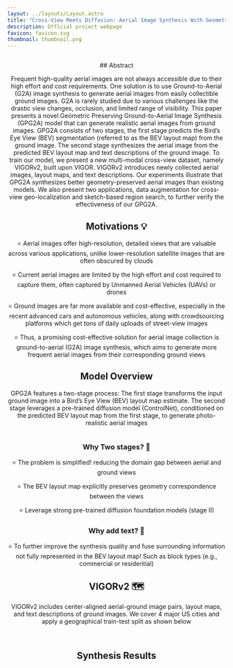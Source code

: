 ```yaml
---
layout: ../layouts/Layout.astro
title: "Cross-View Meets Diffusion: Aerial Image Synthesis With Geometry And Text Guidance"
description: Official project webpage
favicon: favicon.svg
thumbnail: thumbnail.png
---
```






<Header
  title={frontmatter.title}
  authors={[
    {
      name: "Ahmad Arrabi",
      // url: "https://ahmadarrabi.github.io",
      url: "https://www.linkedin.com/in/ahmad-arrabi/",
      notes: ["1†"],
    },
    {
      name: "Xiaohan Zhang",
      url: "https://zxh009123.github.io",
      notes: ["1†"],
    },
    {
      name: "Waqas Sultani",
      url: "https://waqassultani.github.io/",
      notes: ['2']
    },
    {
      name: "Chen Chen",
      url: "https://www.crcv.ucf.edu/chenchen/index.html",
      notes: ['3']
    },
    {
      name: "Safwan Wshah",
      url: "https://www.wshahaigroup.com/",
      notes: ["1*"],
    },
  ]}
  insitute={[
    {
      symbol: "1",
      text: "Vermont Artificial Intelligence", 
    },
  ]}
  institutions={[
    {
      symbol: "1",
      text: "Vermont Artificial Intelligence Lab, Department of Computer Science, University of Vermont",
    },
    {
      symbol: "2",
      text: "Intelligent Machines Lab, Information Technology University",
    },
    {
      symbol: "3",
      text: "Center for Research in Computer Vision, University of Central Florida",
    },
  ]}
  conference="WACV 2025"
  notes={[
    {
      symbol: "†",
      text: "Equal contribution",
    },
    {
      symbol: "*",
      text: "Corresponding and senior author",
    },
  ]}
  links={[
    {
      name: "Paper",
      url: "",
      icon: "fa-solid:file-pdf",
    },
    {
      name: "Code",
      url: "https://github.com/AhmadArrabi/GPG2A",
      icon: "mdi:github",
    },
    {
      name: "arXiv",
      url: "https://arxiv.org/abs/2408.04224",
      icon: "academicons:arxiv",
    },
  ]}
  />

<Figure
    caption=""
  >
    <Image source={demo} altText=""/>
</Figure>
## Abstract

<p style={{ textAlign: "justify" }}>Frequent high-quality aerial images are not always accessible due to their high effort and cost requirements. One solution is to use Ground-to-Aerial (G2A) image synthesis to generate aerial images from easily collectible ground images. G2A is rarely studied due to various challenges like the drastic view changes, occlusion, and limited range of visibility.  This paper presents a novel Geometric Preserving Ground-to-Aerial Image Synthesis (GPG2A) model that can generate realistic aerial images from ground images.  GPG2A consists of two stages, the first stage predicts the Bird’s Eye View (BEV) segmentation (referred to as the BEV layout map) from the ground image. The second stage synthesizes the aerial image from the predicted BEV layout map and text descriptions of the ground image. To train our model, we present a new multi-modal cross-view dataset, namely VIGORv2, built upon VIGOR. VIGORv2 introduces newly collected aerial images, layout maps, and text descriptions. Our experiments illustrate that GPG2A synthesizes better geometry-preserved aerial images than existing models. We also present two applications, data augmentation for cross-view geo-localization and sketch-based region search, to further verify the effectiveness of our GPG2A.</p>

## Motivations 💡

<p style={{ textAlign: "justify" }}>⭐ Aerial images offer high-resolution, detailed views that are valuable across various applications, unlike lower-resolution satellite images that are often obscured by clouds</p>
<p style={{ textAlign: "justify" }}>⭐ Current aerial images are limited by the high effort and cost required to capture them, often captured by Unmanned Aerial Vehicles (UAVs) or drones </p>
<p style={{ textAlign: "justify" }}>⭐ Ground images are far more available and cost-effective, especially in the recent advanced cars and autonomous vehicles, along with crowdsourcing platforms which get tons of daily uploads of street-view images </p>
<p style={{ textAlign: "justify" }}>⭐ Thus, a promising cost-effective solution for aerial image collection is ground-to-aerial (G2A) image synthesis, which aims to generate more frequent aerial images from their corresponding ground views </p>

## Model Overview

<p style={{ textAlign: "jusftify" }}> GPG2A features a two-stage process: The first stage transforms the input ground image into a Bird’s Eye View (BEV) layout map estimate. The second stage leverages a pre-trained diffusion model (ControlNet), conditioned on the predicted BEV layout map from the first stage, to generate photo-realistic aerial images</p>

<Figure
    caption="GPG2A architecture"
  >
    <Image source={GPG2A} altText="Model architecture" width={950}/>
</Figure>

### Why Two stages? 🤔  
<p style={{ textAlign: "justify" }}>⭐ The problem is simplified! reducing the domain gap between aerial and ground views</p>
<p style={{ textAlign: "justify" }}>⭐ The BEV layout map explicitly preserves geometry correspondence between the views</p>
<p style={{ textAlign: "justify" }}>⭐ Leverage strong pre-trained diffusion foundation models (stage II)</p>

### Why add text? 🤔
<p style={{ textAlign: "justify" }}>⭐ To further improve the synthesis quality and fuse surrounding information not fully represented in the BEV layout map! Such as block types (e.g., commercial or residential)</p>

##

## VIGORv2 🗺️

<p style={{ textAlign: "justify" }}> VIGORv2 includes center-aligned aerial-ground image pairs, layout maps, and text descriptions of ground images. We cover 4 major US cities and apply a geographical train-test split as shown below</p>

<Figure
    caption="VIGORv2 geographic train-test split"
  >
    <Image source={VIGORv2} altText="VIGORv2 geographic train-test split" width={750}/>
</Figure>

<Figure
    caption="VIGORv2 NewYork sample"
  >
    <Image source={samples} altText="VIGORv2 samples" width={750}/>
</Figure>

## Synthesis Results
<Figure
    caption="Same-area sample results"
  >
    <Image source={results} altText="Results Samples"/>
</Figure>